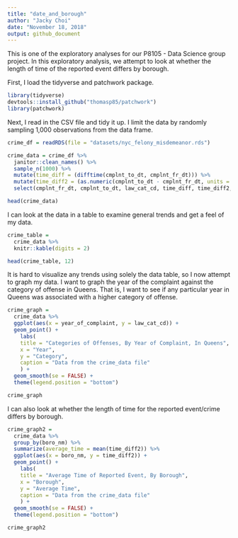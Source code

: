 ```yaml
---
title: "date_and_borough"
author: "Jacky Choi"
date: "November 18, 2018"
output: github_document
---
```



This is one of the exploratory analyses for our P8105 - Data Science group project. In this exploratory analysis, we attempt to look at whether the length of time of the reported event differs by borough.


First, I load the tidyverse and patchwork package.
```r
library(tidyverse)
devtools::install_github("thomasp85/patchwork")
library(patchwork)
```


Next, I read in the CSV file and tidy it up. I limit the data by randomly sampling 1,000 observations from the data frame.
```r
crime_df = readRDS(file = "datasets/nyc_felony_misdemeanor.rds")

crime_data = crime_df %>% 
  janitor::clean_names() %>%
  sample_n(1000) %>% 
  mutate(time_diff = (difftime(cmplnt_to_dt, cmplnt_fr_dt))) %>% 
  mutate(time_diff2 = (as.numeric(cmplnt_to_dt - cmplnt_fr_dt, units = "days"))) %>% 
  select(cmplnt_fr_dt, cmplnt_to_dt, law_cat_cd, time_diff, time_diff2, boro_nm)

head(crime_data)
```


I can look at the data in a table to examine general trends and get a feel of my data.
```r
crime_table = 
  crime_data %>% 
  knitr::kable(digits = 2)

head(crime_table, 12)
```


It is hard to visualize any trends using solely the data table, so I now attempt to graph my data. I want to graph the year of the complaint against the category of offense in Queens. That is, I want to see if any particular year in Queens was associated with a higher category of offense.
```r
crime_graph = 
  crime_data %>% 
  ggplot(aes(x = year_of_complaint, y = law_cat_cd)) + 
  geom_point() +
    labs(
    title = "Categories of Offenses, By Year of Complaint, In Queens",
    x = "Year",
    y = "Category",
    caption = "Data from the crime_data file"
    ) +
  geom_smooth(se = FALSE) +
  theme(legend.position = "bottom")

crime_graph
```


I can also look at whether the length of time for the reported event/crime differs by borough.
```r
crime_graph2 = 
  crime_data %>% 
  group_by(boro_nm) %>% 
  summarize(average_time = mean(time_diff2)) %>%
  ggplot(aes(x = boro_nm, y = time_diff2)) + 
  geom_point() +
    labs(
    title = "Average Time of Reported Event, By Borough",
    x = "Borough",
    y = "Average Time",
    caption = "Data from the crime_data file"
    ) +
  geom_smooth(se = FALSE) +
  theme(legend.position = "bottom")

crime_graph2
```

